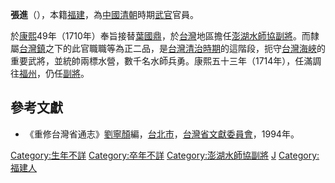 '''張進'''（{{bd|？||？|catIdx=}}），本籍[[福建|福建]]，為[[中國|中國]][[清朝|清朝]]時期[[武官|武官]]官員。

於[[康熙|康熙]]49年（1710年）奉旨接替[[葉國鼎|葉國鼎]]，於[[台灣|台灣]]地區擔任[[澎湖水師協|澎湖水師協]][[副將|副將]]。而隸屬[[台灣鎮|台灣鎮]]之下的此官職職等為正二品，是[[台灣清治時期|台灣清治時期]]的這階段，扼守[[台灣海峽|台灣海峽]]的重要武將，並統帥兩標水營，數千名水師兵勇。康熙五十三年（1714年），任滿調往[[福州|福州]]，仍任[[副將|副將]]。

== 參考文獻 ==
* 《重修台灣省通志》[[劉寧顏|劉寧顏]]編，[[台北市|台北市]]，[[台灣省文獻委員會|台灣省文獻委員會]]，1994年。

{{start box}}
{{s-before|[[葉國鼎|葉國鼎]]}}
{{s-title|[[澎湖水師協|澎湖水師協]][[副將|副將]]|1710年上任}}
{{s-after|[[朱杰|朱杰]]}}
{{end box}}

[[Category:生年不詳|Category:生年不詳]]
[[Category:卒年不詳|Category:卒年不詳]]
[[Category:澎湖水師協副將|Category:澎湖水師協副將]]
[[Category:張姓|J]]
[[Category:福建人|Category:福建人]]